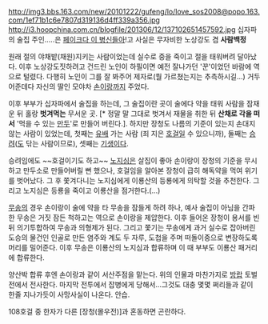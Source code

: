 http://img3.bbs.163.com/new/20101222/gufeng/lo/love_sos2008@popo.163.com/1ef71b1c6e7807d319136d4ff339a356.jpg
http://i3.hoopchina.com.cn/blogfile/201306/12/137102651457592.jpg
십자파의 술집 주인.....은 [[페이크다 이 병신들아]]!고
사실은 무자비한 노상강도 겸 '''사람백정'''

원래 절의 야채밭(채원)지키는 사람이었는데 실수로 중을 죽이고 절을 태워버려 달아났다. 이후 노상강도짓하려고 건드린 노인이 하필이면 예전 잘나가던 '꾼'이었던 바람에 역으로 털렸다. 다행히 노인이 그를 잘 봐주어 제자로(뭘 가르쳤는지는 추측하시길...) 거두어준데다 자신의 딸인 모야차 [[손이랑]]까지 주었다. 

이후 부부가 십자파에서 술집을 하는데, 그 술집이란 곳이 술에다 약을 태워 사람을 잠재운 뒤 홀랑 '''벗겨먹는''' 무서운 곳. [* 정말 말 그대로 벗겨서 재물을 취한 뒤 '''산채로 각을 떠서''' '먹을 수 있는 [[만두]]'로 만들어 버린다.]. 하지만 장청도 나름의 기준이 있는지 손대지 않는 사람이 있었는데, 첫째는 [[유배]] 가는 사람 (죄 지은 [[호걸]]일 수 있으니까), 둘째는 [[승려]]([[도]] 닦는 사람이므로), 셋째는 [[기생]]이다.

승려임에도 ~~호걸이기도 하고~~ [[노지심]]은 살집이 좋아 손이랑이 장청의 기준을 무시하고 만두소로 만들어버릴 뻔 했으나, 호걸임을 알아본 장청이 급히 해독약을 먹여 위기를 벗어났다. 그 후 쫓겨다니는 노지심에게 이룡산의 등룡에게 의탁할 것을 추천한다. 그리고 노지심은 등룡을 죽이고 이룡산을 점거한다.(...)

[[무송]]의 경우 손이랑이 술에 약을 타 무송을 잠들게 하려 하나, 예사 술집이 아님을 간파한 무송은 거짓 잠든 척하고는 역으로 손이랑을 제압한다. 이후 들어온 장청이 용서를 빈 뒤 의기투합하여 무송과 의형제가 된다. 그리고 쫓기는 무송에게 과거 실수로 잡아버린 도승의 물건인 인골로 만든 염주와 계도 두 자루, 도첩을 주며 떠돌이중으로 변장하도록 머리를 밀어준다. 이후 무송은 이룡산의 노지심과 합류하며 이 때 부부도 이룡산 패거리에 합류한다.

양산박 합류 후엔 손이랑과 같이 서산주점을 맡는다.
위의 인물과 마찬가지로 [[방랍]] 토벌전에서 전사한다. 마지막 전투에서 잡병에게 당해서...그것도 대충 몇몇 쩌리들과 같이 한줄 지나가듯이 사망사실이 나온다. 안습.

108호걸 중 한자가 다른 [장청(몰우전)]과 혼동하면 곤란하다.
